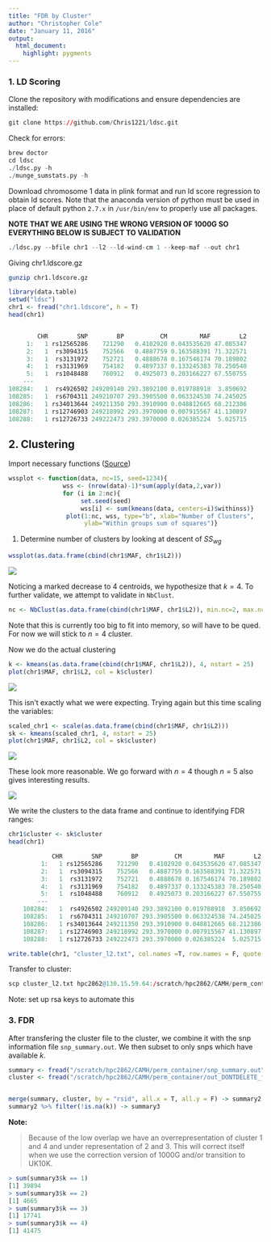 ```yaml
---
title: "FDR by Cluster"
author: "Christopher Cole"
date: "January 11, 2016"
output: 
  html_document:
    highlight: pygments
---
```


### 1. LD Scoring

Clone the repository with modifications and ensure dependencies are installed:
  
```r
git clone https://github.com/Chris1221/ldsc.git
```

Check for errors:

```r
brew doctor
cd ldsc
./ldsc.py -h
./munge_sumstats.py -h
```

Download chromosome 1 data in plink format and run ld score regression to obtain ld scores. Note that the anaconda version of python must be used in place of default python `2.7.x` in `/usr/bin/env` to properly use all packages. 


**NOTE THAT WE ARE USING THE WRONG VERSION OF 1000G SO EVERYTHING BELOW IS SUBJECT TO VALIDATION**

```r
./ldsc.py --bfile chr1 --l2 --ld-wind-cm 1 --keep-maf --out chr1
```

Giving chr1.ldscore.gz

```bash
gunzip chr1.ldscore.gz
```


```r
library(data.table)
setwd("ldsc")
chr1 <- fread("chr1.ldscore", h = T)
head(chr1)


        CHR        SNP        BP          CM         MAF        L2
     1:   1 rs12565286    721290   0.4102920 0.043535620 47.085347
     2:   1  rs3094315    752566   0.4887759 0.163588391 71.322571
     3:   1  rs3131972    752721   0.4888678 0.167546174 70.189802
     4:   1  rs3131969    754182   0.4897337 0.133245383 78.250540
     5:   1  rs1048488    760912   0.4925073 0.203166227 67.550755
    ---                                                           
108284:   1  rs4926502 249209140 293.3892100 0.019788918  3.850692
108285:   1  rs6704311 249210707 293.3905500 0.063324538 74.245025
108286:   1 rs34013644 249211350 293.3910900 0.048812665 68.212386
108287:   1 rs12746903 249218992 293.3970000 0.007915567 41.130897
108288:   1 rs12726733 249222473 293.3970000 0.026385224  5.025715

```

## 2. Clustering

Import necessary functions ([Source](http://www.r-statistics.com/2013/08/k-means-clustering-from-r-in-action/))

```r
wssplot <- function(data, nc=15, seed=1234){
               wss <- (nrow(data)-1)*sum(apply(data,2,var))
               for (i in 2:nc){
                    set.seed(seed)
                    wss[i] <- sum(kmeans(data, centers=i)$withinss)}
                plot(1:nc, wss, type="b", xlab="Number of Clusters",
                     ylab="Within groups sum of squares")}
```

1. Determine number of clusters by looking at descent of $SS_{wg}$

```r
wssplot(as.data.frame(cbind(chr1$MAF, chr1$L2))) 
```
![](/Users/Chris/repos/coR-ge/assets/images/ss_wg.png)

Noticing a marked decrease to 4 centroids, we hypothesize that $k=4$. To further validate, we attempt to validate in `NbClust`.

```r
nc <- NbClust(as.data.frame(cbind(chr1$MAF, chr1$L2)), min.nc=2, max.nc=15, method="kmeans")
```

Note that this is currently too big to fit into memory, so will have to be qued. For now we will stick to $n=4$ cluster. 

Now we do the actual clustering

```r
k <- kmeans(as.data.frame(cbind(chr1$MAF, chr1$L2)), 4, nstart = 25)
plot(chr1$MAF, chr1$L2, col = k$cluster)
```

![](/Users/Chris/repos/coR-ge/assets/images/k.png)

This isn't exactly what we were expecting. Trying again but this time scaling the variables:

```r

scaled_chr1 <- scale(as.data.frame(cbind(chr1$MAF, chr1$L2)))
sk <- kmeans(scaled_chr1, 4, nstart = 25)
plot(chr1$MAF, chr1$L2, col = sk$cluster)

```

![](/Users/Chris/repos/coR-ge/assets/images/sk.png)

These look more reasonable. We go forward with $n=4$ though $n=5$ also gives interesting results.

![](/Users/Chris/repos/coR-ge/assets/images/sk5.png)

We write the clusters to the data frame and continue to identifying FDR ranges:

```r
chr1$cluster <- sk$cluster
head(chr1)

            CHR        SNP        BP          CM         MAF        L2 cluster
         1:   1 rs12565286    721290   0.4102920 0.043535620 47.085347       4
         2:   1  rs3094315    752566   0.4887759 0.163588391 71.322571       4
         3:   1  rs3131972    752721   0.4888678 0.167546174 70.189802       4
         4:   1  rs3131969    754182   0.4897337 0.133245383 78.250540       4
         5:   1  rs1048488    760912   0.4925073 0.203166227 67.550755       4
        ---                                                                   
    108284:   1  rs4926502 249209140 293.3892100 0.019788918  3.850692       4
    108285:   1  rs6704311 249210707 293.3905500 0.063324538 74.245025       4
    108286:   1 rs34013644 249211350 293.3910900 0.048812665 68.212386       4
    108287:   1 rs12746903 249218992 293.3970000 0.007915567 41.130897       4
    108288:   1 rs12726733 249222473 293.3970000 0.026385224  5.025715       4

write.table(chr1, "cluster_l2.txt", col.names =T, row.names = F, quote = F)
```

Transfer to cluster:

```r
scp cluster_l2.txt hpc2862@130.15.59.64:/scratch/hpc2862/CAMH/perm_container/out_DONTDELETE_files/cluster_l2.txt
```

Note: set up rsa keys to automate this

### 3. FDR

After transfering the cluster file to the cluster, we combine it with the snp information file `snp_summary.out`. We then subset to only snps which have available $k$.

```r
summary <- fread("/scratch/hpc2862/CAMH/perm_container/snp_summary.out", h = T, sep = " ")
cluster <- fread("/scratch/hpc2862/CAMH/perm_container/out_DONTDELETE_files/cluster_l2.txt", h = T)


merge(summary, cluster, by = "rsid", all.x = T, all.y = F) -> summary2
summary2 %>% filter(!is.na(k)) -> summary3

```

**Note:**

> Because of the low overlap we have an overrepresentation of cluster 1 and 4 and under representation of 2 and 3. This will correct itself when we use the correction version of 1000G and/or transition to UK10K. 

```r
> sum(summary3$k == 1)
[1] 39894
> sum(summary3$k == 2)
[1] 4665
> sum(summary3$k == 3)
[1] 17741
> sum(summary3$k == 4)
[1] 41475
```

